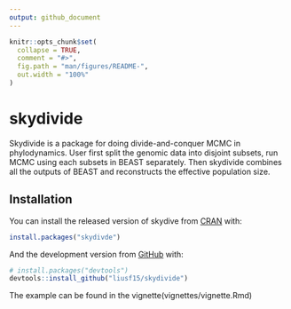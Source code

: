 ```yaml
---
output: github_document
---
```


<!-- README.md is generated from README.Rmd. Please edit that file -->

```r
knitr::opts_chunk$set(
  collapse = TRUE,
  comment = "#>",
  fig.path = "man/figures/README-",
  out.width = "100%"
)
```

# skydivide

<!-- badges: start -->
<!-- badges: end -->

Skydivide is a package for doing divide-and-conquer MCMC in phylodynamics. User first split the genomic data into disjoint subsets, run MCMC using each subsets in BEAST separately. Then skydivide combines all the outputs of BEAST and reconstructs the effective population size.

## Installation

You can install the released version of skydive from [CRAN](https://CRAN.R-project.org) with:

``` r
install.packages("skydivde")
```

And the development version from [GitHub](https://github.com/) with:

``` r
# install.packages("devtools")
devtools::install_github("liusf15/skydivide")
```

The example can be found in the vignette(vignettes/vignette.Rmd)

<!-- ## Example -->

<!-- This is a basic example which shows you how to solve a common problem: -->

<!-- ```{r example} -->
<!-- library(skydivide) -->
<!-- ## basic example code -->
<!-- ``` -->

<!-- What is special about using `README.Rmd` instead of just `README.md`? You can include R chunks like so: -->

<!-- ```{r cars} -->
<!-- summary(cars) -->
<!-- ``` -->

<!-- You'll still need to render `README.Rmd` regularly, to keep `README.md` up-to-date. `devtools::build_readme()` is handy for this. You could also use GitHub Actions to re-render `README.Rmd` every time you push. An example workflow can be found here: <https://github.com/r-lib/actions/tree/master/examples>. -->

<!-- You can also embed plots, for example: -->

<!-- ```{r pressure, echo = FALSE} -->
<!-- plot(pressure) -->
<!-- ``` -->

<!-- In that case, don't forget to commit and push the resulting figure files, so they display on GitHub and CRAN. -->
